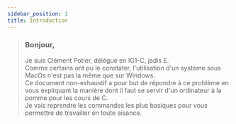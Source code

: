 ```yaml
---
sidebar_position: 1
title: Introduction
---
```



> ### Bonjour,
>
> Je suis Clément Potier, délégué en IG1-C, jadis E. <br/>
> Comme certains ont pu le constater, l'utilisation d'un système sous MacOs n'est pas la même que sur Windows.<br/>
> Ce document non-exhaustif a pour but de répondre à ce problème en vous expliquant la manière dont il faut se servir d'un ordinateur à la pomme pour les cours de C.<br/>
> Je vais reprendre les commandes les plus basiques pour vous permettre de travailler en toute aisance.

<Tabs className='unique-tabs'>
    <TabItem
        value='Voyager en lignes de commandes'
        label='Voyager en lignes de commandes'
    >
        <Voyager id='voyager' />
    </TabItem>
    <TabItem value='Compiler' label='Compiler'>
        <Compiler />
    </TabItem>
    <TabItem value='Recap rapide' label='Recap rapide'>
        <Recap />
    </TabItem>
</Tabs>
